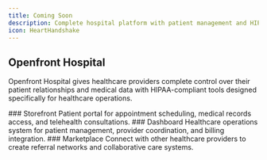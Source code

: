 ```yaml
---
title: Coming Soon
description: Complete hospital platform with patient management and HIPAA compliance
icon: HeartHandshake
---
```



## Openfront Hospital

Openfront Hospital gives healthcare providers complete control over their patient relationships and medical data with HIPAA-compliant tools designed specifically for healthcare operations.

<Steps>
<Step>
### Storefront
Patient portal for appointment scheduling, medical records access, and telehealth consultations.
</Step>

<Step>
### Dashboard
Healthcare operations system for patient management, provider coordination, and billing integration.
</Step>

<Step>
### Marketplace
Connect with other healthcare providers to create referral networks and collaborative care systems.
</Step>
</Steps>